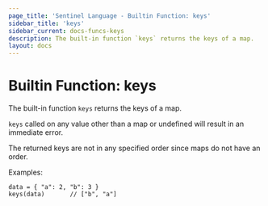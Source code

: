 ```yaml
---
page_title: 'Sentinel Language - Builtin Function: keys'
sidebar_title: 'keys'
sidebar_current: docs-funcs-keys
description: The built-in function `keys` returns the keys of a map.
layout: docs
---
```


# Builtin Function: keys

The built-in function `keys` returns the keys of a map.

`keys` called on any value other than a map or undefined will result
in an immediate error.

The returned keys are not in any specified order since maps do not have an order.

Examples:

```sentinel
data = { "a": 2, "b": 3 }
keys(data)       // ["b", "a"]
```
